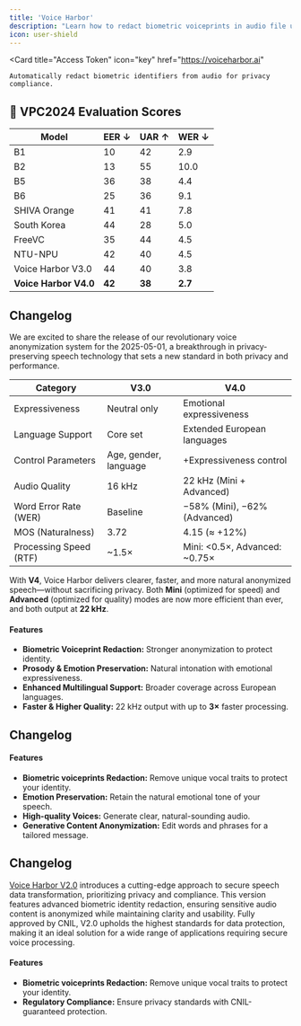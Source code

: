 ```yaml
---
title: 'Voice Harbor'
description: "Learn how to redact biometric voiceprints in audio file using Voice Harbor's API."
icon: user-shield
---
```


<CardGroup cols={1}>

  <Card
    title="Access Token"
    icon="key"
    href="https://voiceharbor.ai"
  >
    Automatically redact biometric identifiers from audio for privacy compliance.
  </Card>

</CardGroup>

## 🧪 VPC2024 Evaluation Scores

| Model              | **EER ↓** | **UAR ↑** | **WER ↓** |
| ------------------- | ---------- | ---------- | ---------- |
| B1                  | 10         | 42         | 2.9        |
| B2                  | 13         | 55         | 10.0       |
| B5                  | 36         | 38         | 4.4        |
| B6                  | 25         | 36         | 9.1        |
| SHIVA Orange        | 41         | 41         | 7.8        |
| South Korea         | 44         | 28         | 5.0        |
| FreeVC              | 35         | 44         | 4.5        |
| NTU-NPU             | 42         | 40         | 4.5        |
| Voice Harbor V3.0   | 44         | 40         | 3.8        |
| **Voice Harbor V4.0** | **42**   | **38**     | **2.7**    |

## Changelog

We are excited to share the release of our revolutionary voice anonymization system for the 2025-05-01, a breakthrough in privacy-preserving speech technology that sets a new standard in both privacy and performance.

<Update label="September 2025 Release" description="Voice Harbor V4.0">



  | Category               | V3.0                           | V4.0               |
  | ---------------------- | ---------------------------- | ----------------------------- |
  | Expressiveness         | Neutral only                 | Emotional expressiveness      |
  | Language Support       | Core set                     | Extended European languages   |
  | Control Parameters     | Age, gender, language        | +Expressiveness control       |
  | Audio Quality          | 16 kHz                       | 22 kHz (Mini + Advanced)      |
  | Word Error Rate (WER)  | Baseline                     | −58% (Mini), −62% (Advanced)  |
  | MOS (Naturalness)      | 3.72                         | 4.15 (≈ +12%)                 |
  | Processing Speed (RTF) | ~1.5×                        | Mini: &lt;0.5×, Advanced: ~0.75× |

  With **V4**, Voice Harbor delivers clearer, faster, and more natural anonymized speech—without sacrificing privacy. Both **Mini** (optimized for speed) and **Advanced** (optimized for quality) modes are now more efficient than ever, and both output at **22 kHz**.

  #### Features

  * **Biometric Voiceprint Redaction:** Stronger anonymization to protect identity.  
  * **Prosody & Emotion Preservation:** Natural intonation with emotional expressiveness.  
  * **Enhanced Multilingual Support:** Broader coverage across European languages.  
  * **Faster & Higher Quality:** 22 kHz output with up to **3×** faster processing.  
</Update>


<Update label="Mai 2025 Release" description="Voice Harbor V3.0">

  ## Changelog

  #### Features

  * **Biometric voiceprints Redaction:** Remove unique vocal traits to protect your identity.
  * **Emotion Preservation:** Retain the natural emotional tone of your speech.
  * **High-quality Voices:** Generate clear, natural-sounding audio.
  * **Generative Content Anonymization:** Edit words and phrases for a tailored message.
</Update>

<Update label="2024-04-01" description="Voice Harbor V2.0">

  ## Changelog

  [Voice Harbor V2.0](https://app.nijta.com/) introduces a cutting-edge approach to secure speech data transformation, prioritizing privacy and compliance. This version features advanced biometric identity redaction, ensuring sensitive audio content is anonymized while maintaining clarity and usability. Fully approved by CNIL, V2.0 upholds the highest standards for data protection, making it an ideal solution for a wide range of applications requiring secure voice processing.

  #### Features

  * **Biometric voiceprints Redaction:** Remove unique vocal traits to protect your identity.
  * **Regulatory Compliance:** Ensure privacy standards with CNIL-guaranteed protection.
</Update>
